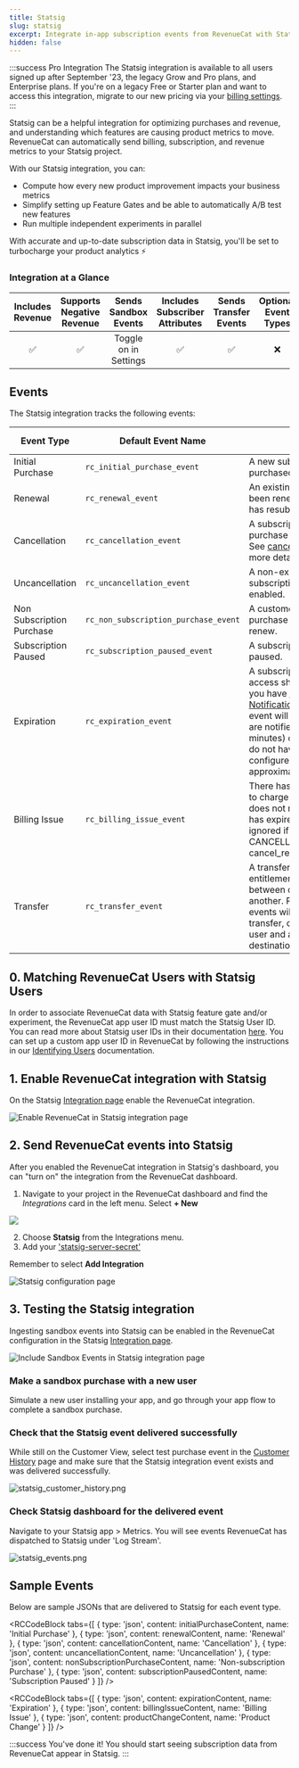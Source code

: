 ```yaml
---
title: Statsig
slug: statsig
excerpt: Integrate in-app subscription events from RevenueCat with Statsig
hidden: false
---
```


:::success Pro Integration
The Statsig integration is available to all users signed up after September '23, the legacy Grow and Pro plans, and Enterprise plans. If you're on a legacy Free or Starter plan and want to access this integration, migrate to our new pricing via your [billing settings](https://app.revenuecat.com/settings/billing).
:::

Statsig can be a helpful integration for optimizing purchases and revenue, and understanding which features are causing product metrics to move. RevenueCat can automatically send billing, subscription, and revenue metrics to your Statsig project.

With our Statsig integration, you can:

- Compute how every new product improvement impacts your business metrics
- Simplify setting up Feature Gates and be able to automatically A/B test new features
- Run multiple independent experiments in parallel

With accurate and up-to-date subscription data in Statsig, you'll be set to turbocharge your product analytics ⚡️

### Integration at a Glance

| Includes Revenue | Supports Negative Revenue | Sends Sandbox Events  | Includes Subscriber Attributes | Sends Transfer Events | Optional Event Types |
| :--------------: | :-----------------------: | :-------------------: | :----------------------------: | :-------------------: | :------------------: |
|        ✅        |            ✅             | Toggle on in Settings |               ✅               |          ✅           |          ❌          |

## Events

The Statsig integration tracks the following events:

| Event Type                | Default Event Name                   | Description                                                                                                                                                                                                                                                                                                                                             | App Store | Play Store | Amazon | Stripe | Promo |
| ------------------------- | ------------------------------------ | ------------------------------------------------------------------------------------------------------------------------------------------------------------------------------------------------------------------------------------------------------------------------------------------------------------------------------------------------------- | --------- | ---------- | ------ | ------ | ----- |
| Initial Purchase          | `rc_initial_purchase_event`          | A new subscription has been purchased.                                                                                                                                                                                                                                                                                                                  | ✅        | ✅         | ✅     | ✅     | ❌    |
| Renewal                   | `rc_renewal_event`                   | An existing subscription has been renewed or a lapsed user has resubscribed.                                                                                                                                                                                                                                                                            | ✅        | ✅         | ✅     | ✅     | ❌    |
| Cancellation              | `rc_cancellation_event`              | A subscription or non-renewing purchase has been cancelled. See [cancellation reasons](/docs/event-types-and-fields#cancellation-and-expiration-reasons) for more details.                                                                                                                                                    | ✅        | ✅         | ✅     | ✅     | ✅    |
| Uncancellation            | `rc_uncancellation_event`            | A non-expired cancelled subscription has been re-enabled.                                                                                                                                                                                                                                                                                               | ✅        | ✅         | ✅     | ❌     | ❌    |
| Non Subscription Purchase | `rc_non_subscription_purchase_event` | A customer has made a purchase that will not auto-renew.                                                                                                                                                                                                                                                                                                | ✅        | ✅         | ✅     | ✅     | ✅    |
| Subscription Paused       | `rc_subscription_paused_event`       | A subscription has been paused.                                                                                                                                                                                                                                                                                                                         | ❌        | ✅         | ❌     | ❌     | ❌    |
| Expiration                | `rc_expiration_event`                | A subscription has expired and access should be removed. If you have [Platform Server Notifications](/docs/server-notifications) configured, this event will occur as soon as we are notified (within seconds to minutes) of the expiration. If you do not have notifications configured, delays may be approximately 1 hour. | ✅        | ✅         | ✅     | ✅     | ✅    |
| Billing Issue             | `rc_billing_issue_event`             | There has been a problem trying to charge the subscriber. This does not mean the subscription has expired. Can be safely ignored if listening to CANCELLATION event + cancel_reason=BILLING_ERROR.                                                                                                                                                      | ✅        | ✅         | ✅     | ✅     | ❌    |
| Transfer                 | `rc_transfer_event` | A transfer of transactions and entitlements was initiated between one App User ID(s) to another. Please note: Two events will be sent for each transfer, one for the original user and another for the destination user. | ✅        | ✅         | ✅     | ✅     | ❌    |

## 0. Matching RevenueCat Users with Statsig Users

In order to associate RevenueCat data with Statsig feature gate and/or experiment, the RevenueCat app user ID must match the Statsig User ID. You can read more about Statsig user IDs in their documentation [here](https://docs.statsig.com/server/pythonSDK#statsiguser). You can set up a custom app user ID in RevenueCat by following the instructions in our [Identifying Users](/docs/user-ids#provided-app-user-id) documentation.

## 1. Enable RevenueCat integration with Statsig

On the Statsig [Integration page](https://console.statsig.com/integrations) enable the RevenueCat integration.

![Enable RevenueCat in Statsig integration page](https://files.readme.io/af93af9-enableStatSig.png)

## 2. Send RevenueCat events into Statsig

After you enabled the RevenueCat integration in Statsig's dashboard, you can "turn on" the integration from the RevenueCat dashboard.

1. Navigate to your project in the RevenueCat dashboard and find the _Integrations_ card in the left menu. Select **+ New**

![](https://files.readme.io/fa5ab45-app.revenuecat.com_projects_85ff18c7_collaborators_1.png)

2. Choose **Statsig** from the Integrations menu.
3. Add your ['statsig-server-secret'](https://docs.statsig.com/feature-gates/implement/server#step-1-get-the-statsig-server-secret-key)

Remember to select **Add Integration**

![Statsig configuration page](https://files.readme.io/ceb1a77-app.revenuecat.com_projects_85ff18c7_integrations_intercom_4.png)

## 3. Testing the Statsig integration

Ingesting sandbox events into Statsig can be enabled in the RevenueCat configuration in the Statsig [Integration page](https://console.statsig.com/integrations).

![Include Sandbox Events in Statsig integration page](https://files.readme.io/bbd8c17-enable_sandbox.png "enable_sandbox.png")

### Make a sandbox purchase with a new user

Simulate a new user installing your app, and go through your app flow to complete a sandbox purchase.

### Check that the Statsig event delivered successfully

While still on the Customer View, select test purchase event in the [Customer History](/docs/customer-history) page and make sure that the Statsig integration event exists and was delivered successfully.

![](https://files.readme.io/7632c3b-statsig_customer_history.png "statsig_customer_history.png")

### Check Statsig dashboard for the delivered event

Navigate to your Statsig app > Metrics. You will see events RevenueCat has dispatched to Statsig under 'Log Stream'.

![](https://files.readme.io/8afcbd5-statsig_events.png "statsig_events.png")

## Sample Events

Below are sample JSONs that are delivered to Statsig for each event type.


<RCCodeBlock tabs={[
    { type: 'json', content: initialPurchaseContent, name: 'Initial Purchase' },
    { type: 'json', content: renewalContent, name: 'Renewal' },
    { type: 'json', content: cancellationContent, name: 'Cancellation' },
    { type: 'json', content: uncancellationContent, name: 'Uncancellation' },
    { type: 'json', content: nonSubscriptionPurchaseContent, name: 'Non-subscription Purchase' },
    { type: 'json', content: subscriptionPausedContent, name: 'Subscription Paused' }
]} />


<RCCodeBlock tabs={[
    { type: 'json', content: expirationContent, name: 'Expiration' },
    { type: 'json', content: billingIssueContent, name: 'Billing Issue' },
    { type: 'json', content: productChangeContent, name: 'Product Change' }
]} />

:::success You've done it!
You should start seeing subscription data from RevenueCat appear in Statsig.
:::